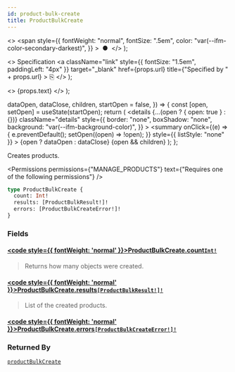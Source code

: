 ```yaml
---
id: product-bulk-create
title: ProductBulkCreate
---
```


  <>
    <span
      style={{
        fontWeight: "normal",
        fontSize: ".5em",
        color: "var(--ifm-color-secondary-darkest)",
      }}
    >
      &nbsp;●&nbsp;
    </span>
  </>
);

  <>
    Specification
    <a
      className="link"
      style={{ fontSize: "1.5em", paddingLeft: "4px" }}
      target="\_blank"
      href={props.url}
      title={"Specified by " + props.url}
    >
      ⎘
    </a>
  </>
);

  <>
    <span className={props.class}>{props.text}</span>
  </>
);


  dataOpen,
  dataClose,
  children,
  startOpen = false,
}) => {
  const [open, setOpen] = useState(startOpen);
  return (
    <details
      {...(open ? { open: true } : {})}
      className="details"
      style={{
        border: "none",
        boxShadow: "none",
        background: "var(--ifm-background-color)",
      }}
    >
      <summary
        onClick={(e) => {
          e.preventDefault();
          setOpen((open) => !open);
        }}
        style={{ listStyle: "none" }}
      >
        {open ? dataOpen : dataClose}
      </summary>
      {open && children}
    </details>
  );
};

Creates products.

<Badge text="Added in Saleor 3.13" class="secondary margin-bottom--sm" />

<FeaturePreview />

<Permissions
  permissions={"MANAGE_PRODUCTS"}
  text={"Requires one of the following permissions"}
/>

```graphql
type ProductBulkCreate {
  count: Int!
  results: [ProductBulkResult!]!
  errors: [ProductBulkCreateError!]!
}
```

### Fields

#### [<code style={{ fontWeight: 'normal' }}>ProductBulkCreate.<b>count</b></code>](#)<Bullet />[`Int!`](../../../api-reference/miscellaneous/scalars/int) <Badge class="badge badge--secondary" text="non-null"/> <Badge class="badge badge--secondary" text="scalar"/> <Badge class="badge badge--secondary" text="miscellaneous"/>

> Returns how many objects were created.

#### [<code style={{ fontWeight: 'normal' }}>ProductBulkCreate.<b>results</b></code>](#)<Bullet />[`[ProductBulkResult!]!`](../../../api-reference/products/objects/product-bulk-result) <Badge class="badge badge--secondary" text="non-null"/> <Badge class="badge badge--secondary" text="object"/> <Badge class="badge badge--secondary" text="products"/>

> List of the created products.

#### [<code style={{ fontWeight: 'normal' }}>ProductBulkCreate.<b>errors</b></code>](#)<Bullet />[`[ProductBulkCreateError!]!`](../../../api-reference/products/objects/product-bulk-create-error) <Badge class="badge badge--secondary" text="non-null"/> <Badge class="badge badge--secondary" text="object"/> <Badge class="badge badge--secondary" text="products"/>

>

### Returned By

[`productBulkCreate`](../../../api-reference/products/mutations/product-bulk-create) <Badge class="badge badge--secondary" text="mutation"/>


